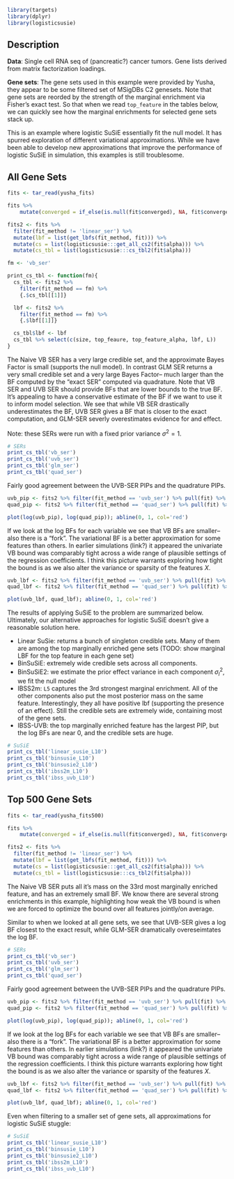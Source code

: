 ```r
library(targets)
library(dplyr) 
library(logisticsusie)
```

## Description

**Data**: Single cell RNA seq of (pancreatic?) cancer tumors. Gene lists derived from matrix factorization loadings.

**Gene sets**: The gene sets used in this example were provided by Yusha, they appear to be some filtered set of MSigDBs C2 genesets.
Note that gene sets are reorded by the strength of the marginal enrichment via Fisher's exact test. So that when we read `top_feature` in the tables below, we can quickly see how the marginal enrichments for selected gene sets stack up.

This is an example where logistic SuSiE essentially fit the null model.
It has spurred exploration of different variational approximations.
While we have been able to develop new approximations that improve the performance of logistic SuSiE in simulation, this examples is still troublesome.


## All Gene Sets
```r
fits <- tar_read(yusha_fits)

fits %>%
    mutate(converged = if_else(is.null(fit$converged), NA, fit$converged[1]))

fits2 <- fits %>% 
  filter(fit_method != 'linear_ser') %>%
  mutate(lbf = list(get_lbfs(fit_method, fit))) %>%
  mutate(cs = list(logisticsusie:::get_all_cs2(fit$alpha))) %>%
  mutate(cs_tbl = list(logisticsusie:::cs_tbl2(fit$alpha)))

```

```r
fm <- 'vb_ser'

print_cs_tbl <- function(fm){
  cs_tbl <- fits2 %>%
    filter(fit_method == fm) %>%
    {.$cs_tbl[[1]]}

  lbf <- fits2 %>%
    filter(fit_method == fm) %>%
    {.$lbf[[1]]} 

  cs_tbl$lbf <- lbf
  cs_tbl %>% select(c(size, top_feaure, top_feature_alpha, lbf, L))
}
```

The Naive VB SER has a very large credible set, and the approximate Bayes Factor is small (supports the null model).
In contrast GLM SER returns a very small credible set and a very large Bayes Factor-- much larger than the BF computed by the "exact SER" computed via quadrature.
Note that VB SER and UVB SER should provide BFs that are lower bounds to the true BF. It's appealing to have a conservative estimate of the BF if we want to use it to inform model selection.
We see that while VB SER drastically underestimates the BF, UVB SER gives a BF that is closer to the exact computation, and GLM-SER severly overestimates evidence for and effect.

Note: these SERs were run with a fixed prior variance $\sigma^2 = 1$.

```r
# SERs
print_cs_tbl('vb_ser')
print_cs_tbl('uvb_ser')
print_cs_tbl('glm_ser')
print_cs_tbl('quad_ser')
```

Fairly good agreement between the UVB-SER PIPs and the quadrature PIPs.
```r
uvb_pip <- fits2 %>% filter(fit_method == 'uvb_ser') %>% pull(fit) %>% {.[[1]]$alpha}
quad_pip <- fits2 %>% filter(fit_method == 'quad_ser') %>% pull(fit) %>% {.[[1]]$alpha}

plot(log(uvb_pip), log(quad_pip)); abline(0, 1, col='red')
```

If we look at the log BFs for each variable we see that VB BFs are smaller-- also there is a "fork".
The variational BF is a better approximation for some features than others.
In earlier simulations (link?) it appeared the univariate VB bound was comparably tight across a wide range of plausible settings of the regression coefficients.
I think this picture warrants exploring how tight the bound is as we also alter the variance or sparsity of the features $X$.

```r
uvb_lbf <- fits2 %>% filter(fit_method == 'uvb_ser') %>% pull(fit) %>% {.[[1]]$lbf}
quad_lbf <- fits2 %>% filter(fit_method == 'quad_ser') %>% pull(fit) %>% {.[[1]]$lbf}

plot(uvb_lbf, quad_lbf); abline(0, 1, col='red')
```


The results of applying SuSiE to the problem are summarized below. 
Ultimately, our alternative approaches for logistic SuSiE doesn't give a reasonable solution here.

* Linear SuSie: returns a bunch of singleton credible sets. Many of them are among the top marginally enriched gene sets (TODO: show marginal LBF for the top feature in each gene set)
* BinSuSiE: extremely wide credible sets across all components.
* BinSuSiE2: we estimate the prior effect variance in each component $\sigma^2_l$, we fit the null model
* IBSS2m: `L5` captures the 3rd strongest marginal enrichment. All of the other components also put the most posterior mass on the same feature. Interestingly, they all have positive lbf (supporting the presence of an effect). Still the credible sets are extremely wide, containing most of the gene sets.
* IBSS-UVB: the top marginally enriched feature has the largest PIP, but the log BFs are near 0, and the credible sets are huge.

```r
# SuSiE
print_cs_tbl('linear_susie_L10')
print_cs_tbl('binsusie_L10')
print_cs_tbl('binsusie2_L10')
print_cs_tbl('ibss2m_L10')
print_cs_tbl('ibss_uvb_L10')
```

## Top 500 Gene Sets


```r
fits <- tar_read(yusha_fits500)

fits %>%
    mutate(converged = if_else(is.null(fit$converged), NA, fit$converged[1]))

fits2 <- fits %>% 
  filter(fit_method != 'linear_ser') %>%
  mutate(lbf = list(get_lbfs(fit_method, fit))) %>%
  mutate(cs = list(logisticsusie:::get_all_cs2(fit$alpha))) %>%
  mutate(cs_tbl = list(logisticsusie:::cs_tbl2(fit$alpha)))
```

The Naive VB SER puts all it's mass on the 33rd most marginally enriched feature, and has an extremely small BF.
We know there are several strong enrichments in this example, highlighting how weak the VB bound is when we are forced to optimize the bound over all features jointly/on average.

Similar to when we looked at all gene sets, we see that UVB-SER gives a log BF closest to the exact result, while GLM-SER dramatically overeseimtates the log BF.

```r
# SERs
print_cs_tbl('vb_ser')
print_cs_tbl('uvb_ser')
print_cs_tbl('glm_ser')
print_cs_tbl('quad_ser')
```

Fairly good agreement between the UVB-SER PIPs and the quadrature PIPs.
```r
uvb_pip <- fits2 %>% filter(fit_method == 'uvb_ser') %>% pull(fit) %>% {.[[1]]$alpha}
quad_pip <- fits2 %>% filter(fit_method == 'quad_ser') %>% pull(fit) %>% {.[[1]]$alpha}

plot(log(uvb_pip), log(quad_pip)); abline(0, 1, col='red')
```

If we look at the log BFs for each variable we see that VB BFs are smaller-- also there is a "fork".
The variational BF is a better approximation for some features than others.
In earlier simulations (link?) it appeared the univariate VB bound was comparably tight across a wide range of plausible settings of the regression coefficients.
I think this picture warrants exploring how tight the bound is as we also alter the variance or sparsity of the features $X$.

```r
uvb_lbf <- fits2 %>% filter(fit_method == 'uvb_ser') %>% pull(fit) %>% {.[[1]]$lbf}
quad_lbf <- fits2 %>% filter(fit_method == 'quad_ser') %>% pull(fit) %>% {.[[1]]$lbf}

plot(uvb_lbf, quad_lbf); abline(0, 1, col='red')
```


Even when filtering to a smaller set of gene sets, all approximations for logistic SuSiE stuggle:

```r
# SuSiE
print_cs_tbl('linear_susie_L10')
print_cs_tbl('binsusie_L10')
print_cs_tbl('binsusie2_L10')
print_cs_tbl('ibss2m_L10')
print_cs_tbl('ibss_uvb_L10')
```